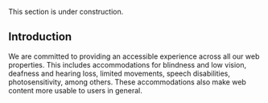 <Warning>This section is under construction.</Warning>

## Introduction

We are committed to providing an accessible experience across all our web properties. This includes accommodations for blindness and low vision, deafness and hearing loss, limited movements, speech disabilities, photosensitivity, among others. These accommodations also make web content more usable to users in general.
